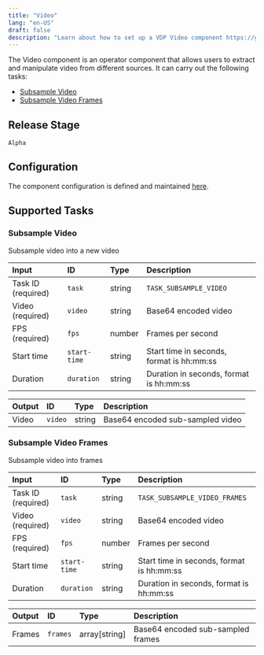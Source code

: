 ```yaml
---
title: "Video"
lang: "en-US"
draft: false
description: "Learn about how to set up a VDP Video component https://github.com/instill-ai/instill-core"
---
```


The Video component is an operator component that allows users to extract and manipulate video from different sources.
It can carry out the following tasks:

- [Subsample Video](#subsample-video)
- [Subsample Video Frames](#subsample-video-frames)



## Release Stage

`Alpha`



## Configuration

The component configuration is defined and maintained [here](https://github.com/instill-ai/component/blob/main/operator/video/v0/config/definition.json).







## Supported Tasks

### Subsample Video

Subsample video into a new video


| Input | ID | Type | Description |
| :--- | :--- | :--- | :--- |
| Task ID (required) | `task` | string | `TASK_SUBSAMPLE_VIDEO` |
| Video (required) | `video` | string | Base64 encoded video |
| FPS (required) | `fps` | number | Frames per second |
| Start time | `start-time` | string | Start time in seconds, format is hh:mm:ss |
| Duration | `duration` | string | Duration in seconds, format is hh:mm:ss |









| Output | ID | Type | Description |
| :--- | :--- | :--- | :--- |
| Video | `video` | string | Base64 encoded sub-sampled video |









### Subsample Video Frames

Subsample video into frames


| Input | ID | Type | Description |
| :--- | :--- | :--- | :--- |
| Task ID (required) | `task` | string | `TASK_SUBSAMPLE_VIDEO_FRAMES` |
| Video (required) | `video` | string | Base64 encoded video |
| FPS (required) | `fps` | number | Frames per second |
| Start time | `start-time` | string | Start time in seconds, format is hh:mm:ss |
| Duration | `duration` | string | Duration in seconds, format is hh:mm:ss |









| Output | ID | Type | Description |
| :--- | :--- | :--- | :--- |
| Frames | `frames` | array[string] | Base64 encoded sub-sampled frames |










